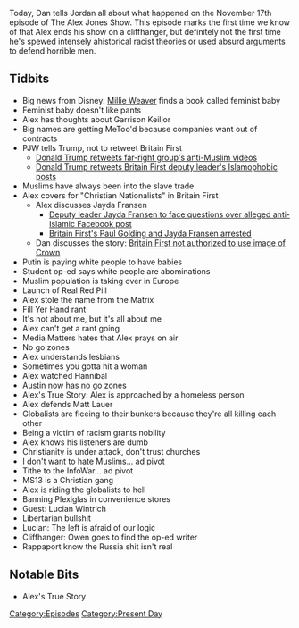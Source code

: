 {{DEFAULTSORT:
    #_EPISODE_0108:November 30, 2017
}}{{Episode
    | title           = November 30, 2017
    | caption         = Listen to this episode on [https://knowledgefight.libsyn.com/knowledge-fight-nov-30-2017 Libsyn] [https://open.spotify.com/episode/29nZaxfuH7XJtWVtGYxv5U Spotify], Read the [[Transcript/108: November 30, 2017|Unofficial Transcript]]
    | episodeNumber   = 108
    | length          = 02:16:18
    | airDate         = December 1, 2017
    | coverageDate    = November 30, 2017
    | episodeType     = [[:Category:Present Day|Present Day]]
    | appearance      = [[Millie Weaver]], [[Garrison Keillor]], [[Matt Lauer]], [[Lucian Wintrich]], [[Owen Shroyer]], [[Jon Rappoport]]
    | beverage        = Gumballhead
    | previousEpisode = [[107: December 12, 2014]]
    | nextEpisode     = [[109: December 4, 2017]]
}}

{{Stub}}

Today, Dan tells Jordan all about what happened on the November 17th episode of The Alex Jones Show. This episode marks the first time we know of that Alex ends his show on a cliffhanger, but definitely not the first time he's spewed intensely ahistorical racist theories or used absurd arguments to defend horrible men.

==Tidbits==

*Big news from Disney: [[Millie Weaver]] finds a book called feminist baby
*Feminist baby doesn't like pants
*Alex has thoughts about Garrison Keillor
*Big names are getting MeToo'd because companies want out of contracts
*PJW tells Trump, not to retweet Britain First
**[https://www.bbc.com/news/world-us-canada-42166663 Donald Trump retweets far-right group's anti-Muslim videos]
**[https://www.independent.co.uk/news/world/americas/us-politics/donald-trump-britain-first-retweet-muslim-migrants-jayda-fransen-deputy-leader-a8082001.html Donald Trump retweets Britain First deputy leader's Islamophobic posts]
*Muslims have always been into the slave trade
*Alex covers for "Christian Nationalists" in Britain First
**Alex discusses Jayda Fransen
***[https://www.irishtimes.com/news/crime-and-law/senior-figures-in-britain-first-group-arrested-at-belfast-court-1.3327365 Deputy leader Jayda Fransen to face questions over alleged anti-Islamic Facebook post]
***[https://www.bbc.com/news/uk-northern-ireland-42351026 Britain First's Paul Golding and Jayda Fransen arrested]
**Dan discusses the story: [https://www.bbc.com/news/uk-politics-28967196 Britain First not authorized to use image of Crown]
*Putin is paying white people to have babies
*Student op-ed says white people are abominations
*Muslim population is taking over in Europe
*Launch of Real Red Pill
*Alex stole the name from the Matrix
*Fill Yer Hand rant
*It's not about me, but it's all about me
*Alex can't get a rant going
*Media Matters hates that Alex prays on air
*No go zones
*Alex understands lesbians
*Sometimes you gotta hit a woman
*Alex watched Hannibal
*Austin now has no go zones
*Alex's True Story: Alex is approached by a homeless person
*Alex defends Matt Lauer
*Globalists are fleeing to their bunkers because they're all killing each other
*Being a victim of racism grants nobility
*Alex knows his listeners are dumb
*Christianity is under attack, don't trust churches
*I don't want to hate Muslims... ad pivot
*Tithe to the InfoWar... ad pivot
*MS13 is a Christian gang
*Alex is riding the globalists to hell
*Banning Plexiglas in convenience stores
*Guest: Lucian Wintrich
*Libertarian bullshit
*Lucian: The left is afraid of our logic
*Cliffhanger: Owen goes to find the op-ed writer
*Rappaport know the Russia shit isn't real

==Notable Bits==

*Alex's True Story

[[Category:Episodes]]
[[Category:Present Day]]
